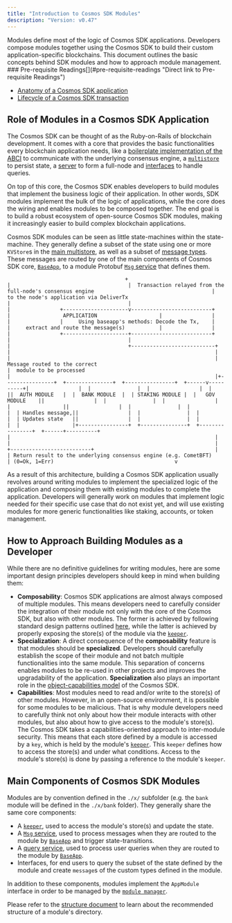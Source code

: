 ```yaml
---
title: "Introduction to Cosmos SDK Modules"
description: "Version: v0.47"
---
```


<Note>
  Modules define most of the logic of Cosmos SDK applications. Developers compose modules together using the Cosmos SDK to build their custom application-specific blockchains. This document outlines the basic concepts behind SDK modules and how to approach module management.
</Note>

<Note>
  ### Pre-requisite Readings[​](#pre-requisite-readings "Direct link to Pre-requisite Readings")

  * [Anatomy of a Cosmos SDK application](/v0.47/learn/beginner/overview-app)
  * [Lifecycle of a Cosmos SDK transaction](/v0.47/learn/beginner/tx-lifecycle)
</Note>

## Role of Modules in a Cosmos SDK Application[​](#role-of-modules-in-a-cosmos-sdk-application "Direct link to Role of Modules in a Cosmos SDK Application")

The Cosmos SDK can be thought of as the Ruby-on-Rails of blockchain development. It comes with a core that provides the basic functionalities every blockchain application needs, like a [boilerplate implementation of the ABCI](/v0.47/learn/advanced/baseapp) to communicate with the underlying consensus engine, a [`multistore`](/v0.47/learn/advanced/store#multistore) to persist state, a [server](/v0.47/learn/advanced/node) to form a full-node and [interfaces](/v0.47/build/building-modules/module-interfaces) to handle queries.

On top of this core, the Cosmos SDK enables developers to build modules that implement the business logic of their application. In other words, SDK modules implement the bulk of the logic of applications, while the core does the wiring and enables modules to be composed together. The end goal is to build a robust ecosystem of open-source Cosmos SDK modules, making it increasingly easier to build complex blockchain applications.

Cosmos SDK modules can be seen as little state-machines within the state-machine. They generally define a subset of the state using one or more `KVStore`s in the [main multistore](/v0.47/learn/advanced/store), as well as a subset of [message types](/v0.47/build/building-modules/messages-and-queries#messages). These messages are routed by one of the main components of Cosmos SDK core, [`BaseApp`](/v0.47/learn/advanced/baseapp), to a module Protobuf [`Msg` service](/v0.47/build/building-modules/msg-services) that defines them.

```
                                      +                                      |                                      |  Transaction relayed from the full-node's consensus engine                                      |  to the node's application via DeliverTx                                      |                                      |                                      |                +---------------------v--------------------------+                |                 APPLICATION                    |                |                                                |                |     Using baseapp's methods: Decode the Tx,    |                |     extract and route the message(s)           |                |                                                |                +---------------------+--------------------------+                                      |                                      |                                      |                                      +---------------------------+                                                                  |                                                                  |                                                                  |                                                                  |  Message routed to the correct                                                                  |  module to be processed                                                                  |                                                                  |+----------------+  +---------------+  +----------------+  +------v----------+|                |  |               |  |                |  |                 ||  AUTH MODULE   |  |  BANK MODULE  |  | STAKING MODULE |  |   GOV MODULE    ||                |  |               |  |                |  |                 ||                |  |               |  |                |  | Handles message,||                |  |               |  |                |  | Updates state   ||                |  |               |  |                |  |                 |+----------------+  +---------------+  +----------------+  +------+----------+                                                                  |                                                                  |                                                                  |                                                                  |                                       +--------------------------+                                       |                                       | Return result to the underlying consensus engine (e.g. CometBFT)                                       | (0=Ok, 1=Err)                                       v
```

As a result of this architecture, building a Cosmos SDK application usually revolves around writing modules to implement the specialized logic of the application and composing them with existing modules to complete the application. Developers will generally work on modules that implement logic needed for their specific use case that do not exist yet, and will use existing modules for more generic functionalities like staking, accounts, or token management.

## How to Approach Building Modules as a Developer[​](#how-to-approach-building-modules-as-a-developer "Direct link to How to Approach Building Modules as a Developer")

While there are no definitive guidelines for writing modules, here are some important design principles developers should keep in mind when building them:

* **Composability**: Cosmos SDK applications are almost always composed of multiple modules. This means developers need to carefully consider the integration of their module not only with the core of the Cosmos SDK, but also with other modules. The former is achieved by following standard design patterns outlined [here](#main-components-of-cosmos-sdk-modules), while the latter is achieved by properly exposing the store(s) of the module via the [`keeper`](/v0.47/build/building-modules/keeper).
* **Specialization**: A direct consequence of the **composability** feature is that modules should be **specialized**. Developers should carefully establish the scope of their module and not batch multiple functionalities into the same module. This separation of concerns enables modules to be re-used in other projects and improves the upgradability of the application. **Specialization** also plays an important role in the [object-capabilities model](/v0.47/learn/advanced/ocap) of the Cosmos SDK.
* **Capabilities**: Most modules need to read and/or write to the store(s) of other modules. However, in an open-source environment, it is possible for some modules to be malicious. That is why module developers need to carefully think not only about how their module interacts with other modules, but also about how to give access to the module's store(s). The Cosmos SDK takes a capabilities-oriented approach to inter-module security. This means that each store defined by a module is accessed by a `key`, which is held by the module's [`keeper`](/v0.47/build/building-modules/keeper). This `keeper` defines how to access the store(s) and under what conditions. Access to the module's store(s) is done by passing a reference to the module's `keeper`.

## Main Components of Cosmos SDK Modules[​](#main-components-of-cosmos-sdk-modules "Direct link to Main Components of Cosmos SDK Modules")

Modules are by convention defined in the `./x/` subfolder (e.g. the `bank` module will be defined in the `./x/bank` folder). They generally share the same core components:

* A [`keeper`](/v0.47/build/building-modules/keeper), used to access the module's store(s) and update the state.
* A [`Msg` service](/v0.47/build/building-modules/messages-and-queries#messages), used to process messages when they are routed to the module by [`BaseApp`](/v0.47/learn/advanced/baseapp#message-routing) and trigger state-transitions.
* A [query service](/v0.47/build/building-modules/query-services), used to process user queries when they are routed to the module by [`BaseApp`](/v0.47/learn/advanced/baseapp#query-routing).
* Interfaces, for end users to query the subset of the state defined by the module and create `message`s of the custom types defined in the module.

In addition to these components, modules implement the `AppModule` interface in order to be managed by the [`module manager`](/v0.47/build/building-modules/module-manager).

Please refer to the [structure document](/v0.47/build/building-modules/structure) to learn about the recommended structure of a module's directory.
